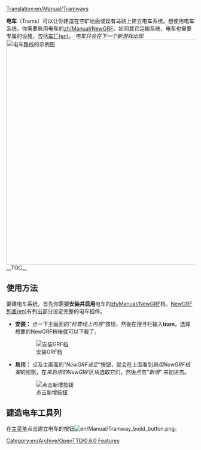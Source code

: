 [[Translation:en/Manual/Tramways]]
{{zh/Manual/目录}}

'''电车'''（Trams）可以让你建造在空旷地面或现有马路上建立电车系统。想使用电车系统，你需要启用电车的[[zh/Manual/NewGRF]]。如同其它运输系统，电车也需要专属的设施，包括[[en/Manual/Depots|车厂(en)]]。
''电车只会在下一个新游戏出现''
[[File:en/Manual/Tramroute.png|thumb|600px|left|电车路线的示例图]]
__TOC__
{{en/Html-clear-left}}

==使用方法==
要建电车系统，首先你需要'''安装并启用'''电车的[[zh/Manual/NewGRF]]档。[[en/Community/NewGRF/Main Page|NewGRF列表(en)]]有列出部分设定完整的电车插件。
*'''安装：''' 点一下主画面的''"检查线上内容"''按钮，然後在搜寻栏输入'''tram'''，选择想要的NewGRF档後就可以下载了。
:[[File:en/Manual/Tramways install.png|none|frame|安装GRF档]]
*'''启用：''' 点及主画面的''"NewGRF设定"''按钮，就会在上面看到''启用NewGRF档案''的视窗，在''未启用的NewGRF''区块选取它们，然後点击''"新增"'' 来加进去。
:[[File:en/Manual/Available NewGRF files.png|none|frame|点击新增按钮]]

==建造电车工具列==
在[[en/Manual/Game interface#the-menu-bar|主菜单]]点击建立电车的按钮[[File:en/Manual/Tramway build button.png]]。

[[Category:en/Archive/OpenTTD/0.6.0 Features]]
